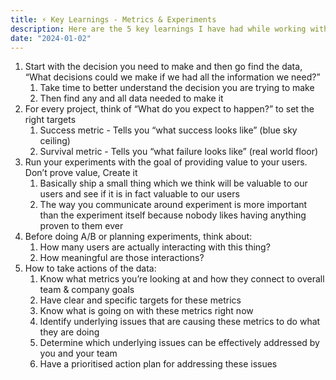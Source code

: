 ```yaml
---
title: ⚡ Key Learnings - Metrics & Experiments 
description: Here are the 5 key learnings I have had while working with data as a Product Manager, be it setting the right metrics or conducting an experiment, these points can serve as a quick guiding points when thinking about without feeling overwhelmed by it.
date: "2024-01-02"
---
```


1. Start with the decision you need to make and then go find the data, “What decisions could we make if we had all the information we need?”
    1. Take time to better understand the decision you are trying to make
    2. Then find any and all data needed to make it
2. For every project, think of “What do you expect to happen?” to set the right targets
    1. Success metric - Tells you “what success looks like” (blue sky ceiling)
    2. Survival metric - Tells you “what failure looks like” (real world floor)
3.  Run your experiments with the goal of providing value to your users. Don’t prove value, Create it
    1. Basically ship a small thing which we think will be valuable to our users and see if it is in fact valuable to our users
    2. The way you communicate around experiment is more important than the experiment itself because nobody likes having anything proven to them ever
4. Before doing A/B or planning experiments, think about:
    1. How many users are actually interacting with this thing?
    2. How meaningful are those interactions?
5. How to take actions of the data:
    1. Know what metrics you’re looking at and how they connect to overall team & company goals
    2. Have clear and specific targets for these metrics
    3. Know what is going on with these metrics right now
    4. Identify underlying issues that are causing these metrics to do what they are doing
    5. Determine which underlying issues can be effectively addressed by you and your team
    6. Have a prioritised action plan for addressing these issues